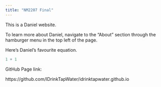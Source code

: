 ```yaml
---
title: "NM2207 Final"
---
```


This is a Daniel website.

To learn more about Daniel, navigate to the "About" section through the hamburger menu in the top left of the page.

Here's Daniel's favourite equation.

```r
1 + 1
```

GitHub Page link:

https://github.com/IDrinkTapWater/idrinktapwater.github.io
